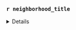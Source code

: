 
### `r neighborhood_title` 

<details>
#### Overall

<details>
```r
rent_by_neighborhood[[neighborhood]][["overall"]]<-rent_by_neighborhood[[neighborhood]][["overall"]] %>% select(-c(rent))

rent_by_neighborhood[[neighborhood]][["overall"]]<-update_tbl_names(rent_by_neighborhood[[neighborhood]][["overall"]])

rent_by_neighborhood[[neighborhood]][["overall"]] %>% kable()
```
</details>

#### CS
<details>
```r
rent_by_neighborhood[[neighborhood]][["cs"]]<-rent_by_neighborhood[[neighborhood]][["cs"]] %>% select(-c(rent))

rent_by_neighborhood[[neighborhood]][["cs"]]<-update_tbl_names(rent_by_neighborhood[[neighborhood]][["cs"]])

rent_by_neighborhood[[neighborhood]][["cs"]] %>% kable()
```
</details>

#### TS
<details>
```r
rent_by_neighborhood[[neighborhood]][["ts"]]<-rent_by_neighborhood[[neighborhood]][["ts"]] %>% select(-c(rent))

rent_by_neighborhood[[neighborhood]][["ts"]]<-update_tbl_names(rent_by_neighborhood[[neighborhood]][["ts"]])

rent_by_neighborhood[[neighborhood]][["ts"]] %>% kable()
```
</details>

#### Graph
<details>
```r
bar_plots_neigh[[neighborhood]]
```

**Number of CS:** `r nrow(rent_by_neighborhood[[neighborhood]][["cs"]]) -1` 

**Number of TS:** `r nrow(rent_by_neighborhood[[neighborhood]][["ts"]]) -1` 

</details>

**Overall Combined Table** 
<details>
```r
rent_by_neighborhood[[neighborhood]][["combined_overall"]]<-rent_by_neighborhood[[neighborhood]][["combined_overall"]] #%>% select(-c(rent))

rent_by_neighborhood[[neighborhood]][["combined_overall"]]<-update_tbl_names(rent_by_neighborhood[[neighborhood]][["combined_overall"]])

rent_by_neighborhood[[neighborhood]][["combined_overall"]] %>% kable()
```
</details>

</details>